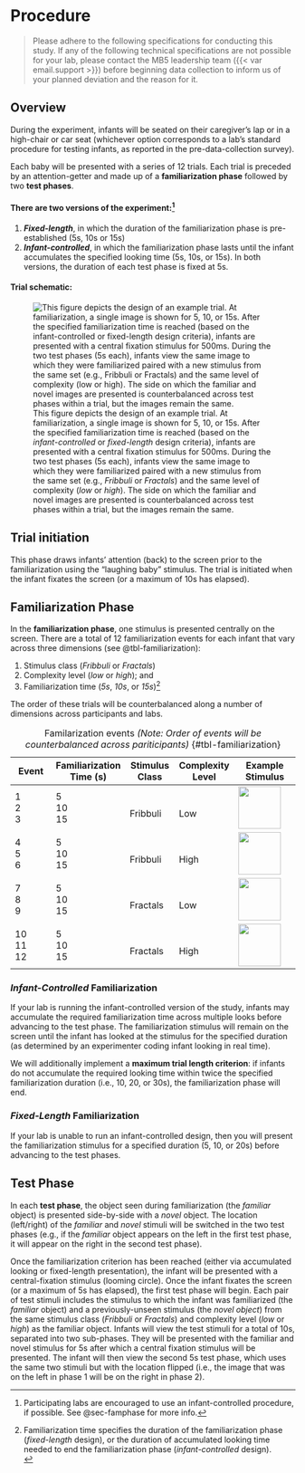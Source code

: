 # Procedure {#procedure}

> Please adhere to the following specifications for conducting this study. If any of the following technical specifications are not possible for your lab, please contact the MB5 leadership team ({{< var email.support >}}) before beginning data collection to inform us of your planned deviation and the reason for it.

## Overview

During the experiment, infants will be seated on their caregiver’s lap or in a high-chair or car seat (whichever option corresponds to a lab's standard procedure for testing infants, as reported in the pre-data-collection survey). 

Each baby will be presented with a series of 12 trials. Each trial is preceded by an attention-getter and made up of a **familiarization phase** followed by two **test phases**. 

#### There are two versions of the experiment:[^procedure-1]
[^procedure-1]: Participating labs are encouraged to use an infant-controlled procedure, if possible. See @sec-famphase for more info.

1. ***Fixed-length***, in which the duration of the familiarization phase is pre-established (5s, 10s or 15s)
2. ***Infant-controlled***, in which the familiarization phase lasts until the infant accumulates the specified looking time (5s, 10s, or 15s). In both versions, the duration of each test phase is fixed at 5s. 


#### Trial schematic:

![This figure depicts the design of an example trial. At familiarization, a single image is shown for 5, 10, or 15s. After the specified familiarization time is reached (based on the *infant-controlled* or *fixed-length* design criteria), infants are presented with a central fixation stimulus for 500ms. During the two test phases (5s each), infants view the same image to which they were familiarized paired with a new stimulus from the same set (e.g., *Fribbuli* or *Fractals*) and the same level of complexity (*low* or *high*). The side on which the familiar and novel images are presented is counterbalanced across test phases within a trial, but the images remain the same.](images/mb5-trial-overview.png){#fig-trial}

## Trial initiation

This phase draws infants’ attention (back) to the screen prior to the familiarization using the “laughing baby” stimulus. The trial is initiated when the infant fixates the screen (or a maximum of 10s has elapsed).

## Familiarization Phase {#sec-famphase}

In the **familiarization phase**, one stimulus is presented centrally on the screen. There are a total of 12 familiarization events for each infant that vary across three dimensions (see @tbl-familiarization):

1.  Stimulus class (*Fribbuli* or *Fractals*)
2.  Complexity level (*low* or *high*); and
3.  Familiarization time (*5s*, *10s*, or *15s*)[^procedure-2]

The order of these trials will be counterbalanced along a number of dimensions across participants and labs.

[^procedure-2]: Familiarization time specifies the duration of the familiarization phase (*fixed-length* design), or the duration of accumulated looking time needed to end the familiarization phase (*infant-controlled* design).
<br>

| Event | Familiarization Time (s) | Stimulus Class | Complexity Level | Example Stimulus |
|-------------|-------------|-------------|-------------|--------------------|
| 1 <br> 2 <br> 3 | 5 <br> 10 <br> 15 | <br> Fribbuli | <br> Low | <img src="images/fribbuli-low.png" height="75"/></img> |
| 4 <br> 5 <br> 6 | 5 <br> 10 <br> 15 | <br> Fribbuli | <br> High | <img src="images/fribbuli-high.png" height="75"/></img> |
| 7 <br> 8 <br> 9 | 5 <br> 10 <br> 15 | <br> Fractals | <br> Low | <img src="images/fractal-low.png" height="75"/></img> |
| 10 <br> 11 <br> 12 | 5 <br> 10 <br> 15 | <br> Fractals | <br> High | <img src="images/fractal-high.png" height="75"/></img> |

: Familarization events *(Note: Order of events will be counterbalanced across pariticipants)* {#tbl-familiarization}


### *Infant-Controlled* Familiarization

If your lab is running the infant-controlled version of the study, infants may accumulate the required familiarization time across multiple looks before advancing to the test phase. The familiarization stimulus will remain on the screen until the infant has looked at the stimulus for the specified duration  (as determined by an experimenter coding infant looking in real time).

We will additionally implement a **maximum trial length criterion**: if infants do not accumulate the required looking time within twice the specified familiarization duration (i.e., 10, 20, or 30s), the familiarization phase will end. 

### *Fixed-Length* Familiarization

If your lab is unable to run an infant-controlled design, then you will present the familiarization stimulus for a specified duration (5, 10, or 20s) before advancing to the test phases.


## Test Phase

In each **test phase**, the object seen during familiarization (the *familiar* object) is presented side-by-side with a *novel* object. The location (left/right) of the *familiar* and *novel* stimuli will be switched in the two test phases (e.g., if the *familiar* object appears on the left in the first test phase, it will appear on the right in the second test phase).

Once the familiarization criterion has been reached (either via accumulated looking or fixed-length presentation), the infant will be presented with a central-fixation stimulus (looming circle). Once the infant fixates the screen (or a maximum of 5s has elapsed), the first test phase will begin. Each pair of test stimuli includes the stimulus to which the infant was familiarized (the *familiar* object) and a previously-unseen stimulus (the *novel object*) from the same stimulus class (*Fribbuli* or *Fractals*) and complexity level (*low* or *high*) as the familiar object. Infants will view the test stimuli for a total of 10s, separated into two sub-phases. They will be presented with the familiar and novel stimulus for 5s after which a central fixation stimulus will be presented. The infant will then view the second 5s test phase, which uses the same two stimuli but with the location flipped (i.e., the image that was on the left in phase 1 will be on the right in phase 2).

